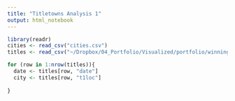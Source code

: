 ```yaml
---
title: "Titletowns Analysis 1"
output: html_notebook
---
```


```r
library(readr)
cities <- read_csv("cities.csv")
titles <- read_csv("~/Dropbox/04_Portfolio/Visualized/portfolio/winning/r/r/titles.csv")
```

```r
for (row in 1:nrow(titles)){
  date <- titles[row, "date"]
  city <- titles[row, "t1loc"]
  
}
```

```r

```

